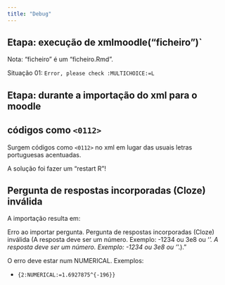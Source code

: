 ```yaml
---
title: "Debug"
---
```







## Etapa: execução de xmlmoodle("ficheiro")`

Nota: "ficheiro" é um "ficheiro.Rmd".



Situação 01:  `Error, please check :MULTICHOICE:=L` 




## Etapa: durante a importação do xml para o moodle


::: {.callout-caution}
## códigos como `<0112>`
Surgem códigos como `<0112>` no xml em lugar das usuais letras portuguesas acentuadas.
:::


A solução foi fazer um "restart R"! 



::: {.callout-caution}
## Pergunta de respostas incorporadas (Cloze) inválida

A importação resulta em:

   Erro ao importar pergunta. Pergunta de respostas incorporadas (Cloze) inválida (A resposta deve ser um número. 
   Exemplo: -1234 ou 3e8 ou '*'. A resposta deve ser um número. Exemplo: -1234 ou 3e8 ou '*'.)."
:::

O erro deve estar num NUMERICAL. Exemplos:

* `{2:NUMERICAL:=1.6927875^{-196}}`




